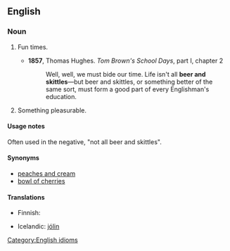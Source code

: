 ==English==

===Noun===
{{en-noun|head=[[beer]] [[and]] [[skittles]]|-}}

# {{context|idiomatic|lang=en}} Fun times.
#* '''1857''', Thomas Hughes. ''Tom Brown's School Days'', part I, chapter 2
#*: Well, well, we must bide our time. Life isn't all '''beer and skittles'''—but beer and skittles, or something better of the same sort, must form a good part of every Englishman's education.
# {{context|idiomatic|lang=en}} Something pleasurable.

====Usage notes====
Often used in the negative, "not all beer and skittles".

====Synonyms====
* [[peaches and cream]]
* [[bowl of cherries]]

====Translations====
{{trans-top|fun times}}
* Finnish: {{t+|fi|hauskanpito}}
{{trans-mid}}
* Icelandic: [[það eru ekki alltaf jólin|jólin]]
{{trans-bottom}}

[[Category:English idioms]]